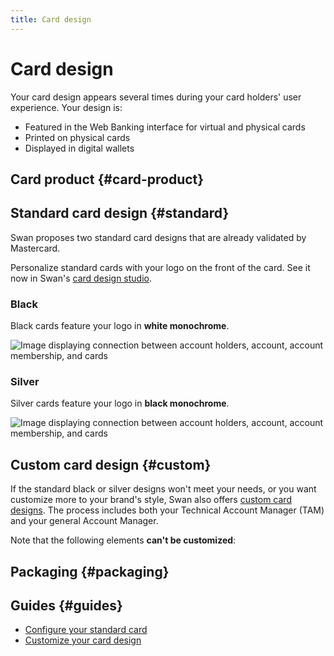 ```yaml
---
title: Card design
---
```


# Card design

Your card design appears several times during your card holders' user experience.
Your design is:

- Featured in the Web Banking interface for virtual and physical cards
- Printed on physical cards
- Displayed in digital wallets

## Card product {#card-product}


<CardProductExplanation />

## Standard card design {#standard}

Swan proposes two standard card designs that are already validated by Mastercard.

Personalize standard cards with your logo on the front of the card.
See it now in Swan's [card design studio](https://swan-io.github.io/card-design-studio/).

### Black

Black cards feature your logo in **white monochrome**.

![Image displaying connection between account holders, account, account membership, and cards](../../../images/topics/cards/cards-design-standard-black.png)

### Silver

Silver cards feature your logo in **black monochrome**.

![Image displaying connection between account holders, account, account membership, and cards](../../../images/topics/cards/cards-design-standard-silver.png)

## Custom card design {#custom}

If the standard black or silver designs won't meet your needs, or you want customize more to your brand's style, Swan also offers [custom card designs](./guide-custom.mdx).
The process includes both your Technical Account Manager (TAM) and your general Account Manager.


<CustomCardDesign />

Note that the following elements **can't be customized**:


<CustomCardLockedElements />

## Packaging {#packaging}


<Packaging />

## Guides {#guides}

- [Configure your standard card](./guide-standard.mdx)
- [Customize your card design](./guide-custom.mdx)
